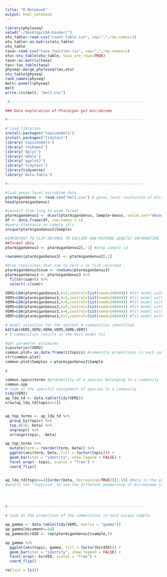 ```yaml
---
title: "R Notebook"
output: html_notebook
---
```


```r
library(phyloseq)
setwd("~/Desktop/LDA-binder/")
otu_table<-read.csv("count_table.csv", sep=",",row.names=1)
otu_table<-as.matrix(otu_table)
otu_table
taxa<-read.csv("taxa_function.csv", sep=",",row.names=1)
otu<-otu_table(otu_table, taxa_are_rows=TRUE)
taxa<-as.matrix(taxa)
tax<-tax_table(taxa)
physeq<-merge_phyloseq(tax,otu)
otu_table(physeq)
rank_names(physeq)
melt<-psmelt(physeq)
melt
write.csv(melt, "melt.csv")
```

```r
 #-------------------------------------------------------------

### Data exploration of Ptarmigan gut microbiome

#-------------------------------------------------------------

# Load libraries
install.packages("topicmodels")
install.packages("tidytext")
library('topicmodels')
library('reshape2')
library('dplyr')
library('bbmle')
library('ggplot2')
library('tidytext')
library(tidyverse)
library('data.table')

#-------------------------------------------------------------

#load genus level microbiom data
ptarmiganGenus <- read.csv("melt.csv") # genus level resolution of microbiome
head(ptarmiganGenus)

#convert from long to wide format
ptarmiganGenus2 <- dcast(ptarmiganGenus, Sample~Genus, value.var="Abundance")
df <- data.frame(df, row.names = 1)
#query Stephanie on sample id's
unique(ptarmiganGenus2$Sample)

#IMPORTANT TO CLIP RECORDS TO EXCLUDE NON-MICROBE GENETIC INFORMATION
##format data
ptarmiganGenus3 <- ptarmiganGenus2[,-1] #drop sample id

rownames(ptarmiganGenus3) <- ptarmiganGenus2[,1]

#drop rows/sites that sum to zero = no fish recorded
ptarmiganGenus3$sum <- rowSums(ptarmiganGenus3)
ptarmiganGenus3 <- ptarmiganGenus3 %>%
  filter(sum>0) %>%
  select(-c(sum))

VEM2=LDA(ptarmiganGenus3,k=2,control=list(seed=240444)) #fit model with 2 communities
VEM3=LDA(ptarmiganGenus3,k=3,control=list(seed=240444)) #fit model with 3 communities
VEM4=LDA(ptarmiganGenus3,k=4,control=list(seed=240444)) #fit model with 4 communities
VEM5=LDA(ptarmiganGenus3,k=5,control=list(seed=240444)) #fit model with 5 communities
VEM6=LDA(ptarmiganGenus3,k=6,control=list(seed=240444)) #fit model with 6 communities
VEM7=LDA(ptarmiganGenus3,k=7,control=list(seed=240444)) #fit model with 6 communities

# model selection for the optimal # communities identified
AICtab(VEM3,VEM2,VEM4,VEM5,VEM6,VEM7)
# 5 communities results in the best model fit

#get parameter estimates
z=posterior(VEM2)
commun.plot= as.data.frame(z$topics) #community proportions in each sample bird
str(commun.plot)
commun.plot$Samples <-ptarmiganGenus2$Sample

z

commun.spp=z$terms #probability of a species belonging to a community
commun.spp
# look at the specific assignment of species to a community
tidy(VEM2)
ap_lda_td <- data.table(tidy(VEM2))
nrow(ap_lda_td[topic==1])


ap_top_terms <- ap_lda_td %>%
  group_by(topic) %>%
  top_n(10, beta) %>%
  ungroup() %>%
  arrange(topic, -beta)

ap_top_terms %>%
  mutate(term = reorder(term, beta)) %>%
  ggplot(aes(term, beta, fill = factor(topic))) +
  geom_bar(stat = "identity", show.legend = FALSE) +
  facet_wrap(~ topic, scales = "free") +
  coord_flip() 


ap_lda_td[topic==4][order(beta, decreasing=TRUE)][1:10] #beta is the prob. of a specific sp. belonging to community 1
#modify the "topic==4" to see the different membership of microbiome to communities




#-------------------------------------------------------------

# look at the proportion of the communities in each unique sample

ap_gamma <- data.table(tidy(VEM5, matrix = "gamma"))
ap_gamma[document==16]
ap_gamma$birdID <- rep(ptarmiganGenus2$sample,5)

ap_gamma %>%
  ggplot(aes(topic, gamma, fill = factor(birdID))) +
  geom_bar(stat = "identity", show.legend = FALSE) +
  facet_wrap(~ birdID, scales = "free") +
  coord_flip() 


```
```r
rm(list = ls())
```

